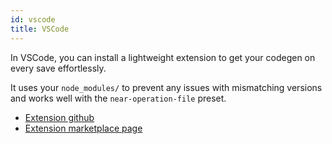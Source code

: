 ```yaml
---
id: vscode
title: VSCode
---
```


In VSCode, you can install a lightweight extension to get your codegen on every save effortlessly.

It uses your `node_modules/` to prevent any issues with mismatching versions and works well with the `near-operation-file` preset.

- [Extension github](https://github.com/capaj/graphql-codegen-vscode)
- [Extension marketplace page](https://marketplace.visualstudio.com/items?itemName=capaj.graphql-codegen-vscode)
